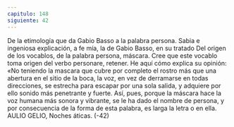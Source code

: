 ```yaml
---
capitulo: 148
siguiente: 42
---
```


De la etimología que da Gabio Basso a la palabra persona.
Sabia e ingeniosa explicación, a fe mía, la de Gabio Basso, en su tratado Del
origen de los vocablos, de la palabra persona, máscara. Cree que este vocablo toma
origen del verbo personare, retener. He aquí cómo explica su opinión: «No
teniendo la mascara que cubre por completo el rostro más que una abertura en el
sitio de la boca, la voz, en vez de derramarse en todas direcciones, se estrecha
para escapar por una sola salida, y adquiere por ello sonido más penetrante y
fuerte. Así, pues, porque la máscara hace la voz humana más sonora y vibrante,
se le ha dado el nombre de persona, y por consecuencia de la forma de esta
palabra, es larga la letra o en ella.
AULIO GELIO, Noches áticas.
(-42)
